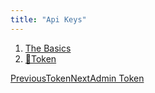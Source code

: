 ```yaml
---
title: "Api Keys"
---
```


1. [The Basics](/maginium/the-basics)
2. [🔗Token](/maginium/the-basics/token)

[PreviousToken](/maginium/the-basics/token)[NextAdmin Token](/maginium/the-basics/token/admin-token)
